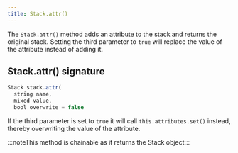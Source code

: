 ```yaml
---
title: Stack.attr()
---
```


The `Stack.attr()` method adds an attribute to the stack
and returns the original stack.
Setting the third parameter to `true` will replace the value of the
attribute instead of adding it.

## Stack.attr() signature

```js
Stack stack.attr(
  string name,
  mixed value,
  bool overwrite = false
```

If the third parameter is set to `true` it will call
`this.attributes.set()` instead,
thereby overwriting the value of the attribute.

:::noteThis method is chainable as it returns the Stack object:::
